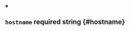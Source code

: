 


<details className="config-field" data-expandable="false" open>
<summary>

## `hostname` <span className="config-field-required" data-required="true">required</span> <span className="config-field-type">string</span> <span className="config-field-default"></span> <span className="config-field-enum"></span> {#hostname}



</summary>



</details>
